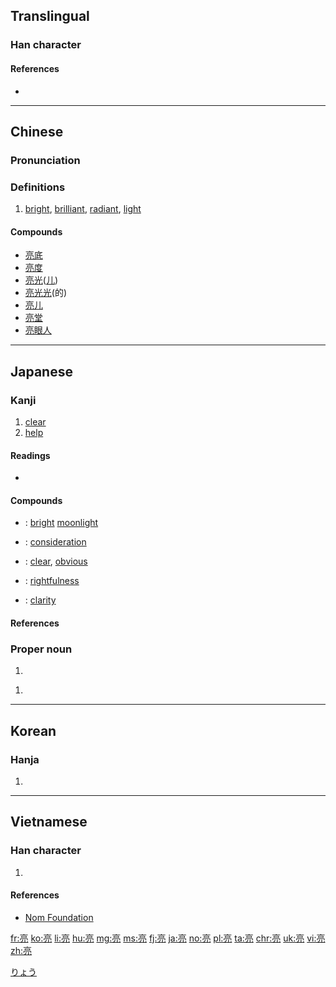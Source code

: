 ==Translingual==
{{stroke order|strokes=9}}

===Han character===
{{Han char|rn=8|rad=亠|as=07|sn=9|four=00217|canj=YRBN, YRBU|ids=⿱⿳亠口冖几}}

====References====
* {{Han ref|kx=0089.040|dkj=00304|dj=0188.100|hdz=10286.030|uh=4EAE|ud=20142|bh=AB47|bd=43847}}

----

==Chinese==
{{zh-forms}}

===Pronunciation===
{{zh-pron
|m=liàng
|c=loeng6
|mc=y
|oc=y
|ma=zh-liàng.ogg
|cat=a
}}

===Definitions===
# [[bright]], [[brilliant]], [[radiant]], [[light]]

====Compounds====
* [[亮底]]
* [[亮度]]
* [[亮光]]([[儿化|儿]])
* [[亮光光]](的)
* [[亮儿]]
* [[亮堂]]
* [[亮眼人]]

----

==Japanese==

===Kanji===
{{ja-kanji|grade=n|rs=亠07}}

# [[clear]]
# [[help]] 

====Readings====
* {{ja-readings|goon= [[ろう]] (rō)|kanon=[[りょう]] (ryō), [[りゃう]] (ryau)|kun=[[あきらか]] (akiraka), [[すけ]] (suke)|nanori=[[あき]] (aki), [[あきら]] (akira), [[きょう]] (kyō), [[たすく]] (tasuku), [[ふさ]] (fusa), [[まこと]] (makoto), [[よし]] (yoshi)}}

====Compounds====
* {{ja-r|亮月|りょうげつ}}: [[bright]] [[moonlight]]
* {{ja-r|亮察|りょうさつ}}: [[consideration]]
* {{ja-r|亮然|りょうぜん}}: [[clear]], [[obvious]]
* {{ja-r|亮直|りょうちょく}}: [[rightfulness]]
* {{ja-r|明亮|めいりょう}}: [[clarity]]

====References====
{{ja-kref
|jis= 4E3C
|ku= 4628
|shift= 97ba
|euc= CEBC
|freq= 1821
|nelson= 302
|newnelson= 95
|halpern= 2071
|kld= 1313
|heisig= 2920
|tuttle= 2j7.6
}}

===Proper noun===
{{ja-pos|りょう|proper}}

# {{given name|male|lang=ja}}

{{ja-pos|あきら|proper}}

# {{given name|male|lang=ja}}

[[Category:Japanese male given names|りょう]]

----

==Korean==

===Hanja===
{{ko-hanja|hangeul=량|rv=ryang|mr=ryang}}

# {{defn|lang=ko|sort=亠07}}

----

==Vietnamese==

===Han character===
{{vi-hantu|[[lượng]]|rs=亠07}}

# {{defn|lang=vi|sort=亠07}}

====References====
*[http://nomfoundation.org/common/nom_details.php?codepoint=4eae Nom Foundation]

[[fr:亮]]
[[ko:亮]]
[[li:亮]]
[[hu:亮]]
[[mg:亮]]
[[ms:亮]]
[[fj:亮]]
[[ja:亮]]
[[no:亮]]
[[pl:亮]]
[[ta:亮]]
[[chr:亮]]
[[uk:亮]]
[[vi:亮]]
[[zh:亮]]